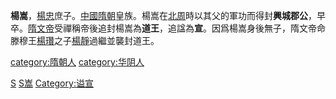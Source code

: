 '''楊嵩'''{{BD|6世纪||6世纪|catIdx=Y}}，[[隋太祖|楊忠]]庶子。[[中國|中國]][[隋朝|隋朝]]皇族。楊嵩在[[北周|北周]]時以其父的軍功而得封'''興城郡公'''，早卒。[[隋文帝|隋文帝]]受禪稱帝後追封楊嵩為'''道王'''，追諡為'''宣'''。因爲楊嵩身後無子，隋文帝命滕穆王[[楊瓚|楊瓚]]之子[[杨静_(隋朝)|楊靜]]過繼並襲封道王。

{{DEFAULTSORT:Y}}
[[category:隋朝人|category:隋朝人]]
[[Category:隋朝宗室|S]]
[[Category:楊姓|S嵩]]
[[category:华阴人|category:华阴人]]
[[Category:谥宣|Category:谥宣]]